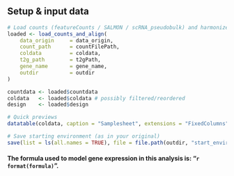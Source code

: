 ## Setup & input data

```r
# Load counts (featureCounts / SALMON / scRNA_pseudobulk) and harmonize with metadata
loaded <- load_counts_and_align(
    data_origin     = data_origin,
    count_path      = countFilePath,
    coldata         = coldata,
    t2g_path        = t2gPath,
    gene_name       = gene_name,
    outdir          = outdir
)

countdata <- loaded$countdata
coldata   <- loaded$coldata # possibly filtered/reordered
design    <- loaded$design

# Quick previews
datatable(coldata, caption = "Samplesheet", extensions = "FixedColumns", options = dt_opts_wide())

# Save starting environment (as in your original)
save(list = ls(all.names = TRUE), file = file.path(outdir, "start_environment.RData"))
```

#### The formula used to model gene expression in this analysis is: "`r format(formula)`".
